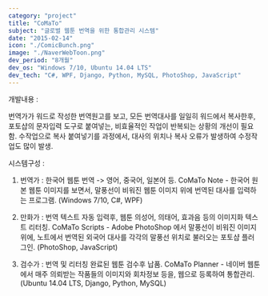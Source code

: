 ```yaml
---
category: "project"
title: "CoMaTo"
subject: "글로벌 웹툰 번역을 위한 통합관리 시스템"
date: "2015-02-14"
icon: "./ComicBunch.png"
image: "./NaverWebToon.png"
dev_period: "8개월"
dev_os: "Windows 7/10, Ubuntu 14.04 LTS"
dev_tech: "C#, WPF, Django, Python, MySQL, PhotoShop, JavaScript"
---
```


개발내용 :

번역가가 워드로 작성한 번역원고를 보고, 모든 번역대사를 일일히 워드에서 복사한후,
포토샵의 문자입력 도구로 붙여넣는, 비효율적인 작업이 반복되는 상황의 개선이 필요함.
수작업으로 복사 붙여넣기를 과정에서, 대사의 위치나 복사 오류가 발생하여 수정작업도 많이 발생.

시스템구성 :

1. 번역가 : 한국어 웹툰 번역 -> 영어, 중국어, 일본어 등.
   CoMaTo Note - 한국어 원본 웹툰 이미지를 보면서, 말풍선이 비워진 웹툰 이미지 위에
   번역된 대사를 입력하는 프로그램. (Windows 7/10, C#, WPF)

2. 만화가 : 번역 텍스트 자동 입력후, 웹툰 의성어, 의태어, 효과음 등의 이미지화 텍스트 리터칭.
   CoMaTo Scripts - Adobe PhotoShop 에서 말풍선이 비워진 이미지 위에,
   노트에서 번역된 외국어 대사를 각각의 말풍선 위치로 불러오는 포토샵 플러그인. (PhotoShop, JavaScript)

3. 검수가 : 번역 및 리터칭 완료된 웹툰 검수후 납품.
   CoMaTo Planner - 네이버 웹툰에서 매주 의뢰받는 작품들의 이미지와 회차정보 등을,
   웹으로 등록하여 통합관리. (Ubuntu 14.04 LTS, Django, Python, MySQL)
